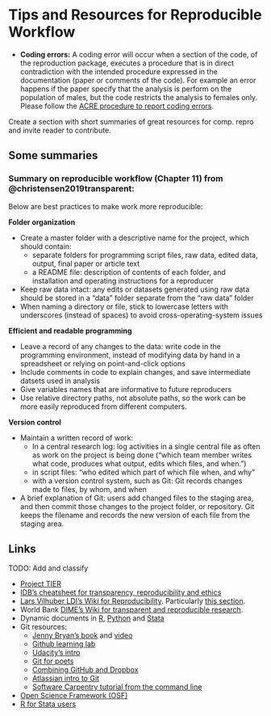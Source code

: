 
# Tips and Resources for Reproducible Workflow





 - **Coding errors:**  A coding error will occur when a section of the code, of the reproduction package, executes a procedure that is in direct contradiction with the intended procedure expressed in the documentation (paper or comments of the code). For example an error happens if the paper specify that the analysis is perform on the population of males, but the code restricts the analysis to females only. Please follow the [ACRE procedure to report coding errors](ADD LINK).  


Create a section with short summaries of great resources for comp. repro and invite reader to contribute. 

## Some summaries

### Summary on reproducible workflow (Chapter 11) from @christensen2019transparent:  

Below are best practices to make work more reproducible:

**Folder organization**

- Create a master folder with a descriptive name for the project, which should contain:
  - separate folders for programming script files, raw data, edited data, output, final paper or article text
  - a README file: description of contents of each folder, and installation and operating instructions for a reproducer
- Keep raw data intact: any edits or datasets generated using raw data should be stored in a "data" folder separate from the "raw data" folder
- When naming a directory or file, stick to lowercase letters with underscores (instead of spaces) to avoid cross-operating-system issues

**Efficient and readable programming**

- Leave a record of any changes to the data: write code in the programming environment, instead of modifying data by hand in a spreadsheet or relying on point-and-click options
- Include comments in code to explain changes, and save intermediate datsets used in analysis
- Give variables names that are informative to future reproducers
- Use relative directory paths, not absolute paths, so the work can be more easily reproduced from different computers.  

**Version control**  

- Maintain a written record of work:
  - In a central research log: log activities in a single central file as often as work on the project is being done ("which team member writes what code, produces what output, edits which files, and when.")
  - in script files: "who edited which part of which file when, and why"
  - with a version control system, such as Git: Git records changes made to files, by whom, and when
- A brief explanation of Git: users add changed files to the staging area, and then commit those changes to the project folder, or repository. Git keeps the filename and records the new version of each file from the staging area.


## Links

TODO: Add and classify

- [Project TIER](https://www.projecttier.org/tier-protocol/)   
- [IDB's cheatsheet for transparency, reproducibility and ethics](http://idbdocs.iadb.org/wsdocs/getdocument.aspx?docnum=EZSHARE-1350314980-383)   
- [Lars Vilhuber LDI's Wiki for Reproducibility](https://github.com/labordynamicsinstitute/replicability-training/wiki). Particularly [this section](https://github.com/labordynamicsinstitute/replicability-training/wiki/Prepare_and_run_replication).   
- World Bank [DIME's Wiki for transparent and reproducible research](https://dimewiki.worldbank.org/wiki/Main_Page).
- Dynamic documents in [R](https://rmarkdown.rstudio.com/gallery.html), [Python](https://github.com/jupyter/jupyter/wiki/A-gallery-of-interesting-Jupyter-Notebooks#economics-and-finance) and [Stata](https://github.com/BITSS/CEGA2019/blob/master/03-extra_dynamic_docs/02b-Stata-markdown/Stata%20Markdown.pdf)  
- Git resources:   
  - [Jenny Bryan's book](https://happygitwithr.com) and [video](https://www.rstudio.com/resources/videos/happy-git-and-gihub-for-the-user-tutorial/)  
  - [Github learning lab](https://lab.github.com/)
  - [Udacity's intro](https://www.udacity.com/course/how-to-use-git-and-github--ud775)  
  - [Git for poets](https://www.youtube.com/playlist?list=PLRqwX-V7Uu6ZF9C0YMKuns9sLDzK6zoiV)  
  - [Combining GitHub and Dropbox](https://github.com/kbjarkefur/GitHubDropBox)    
  - [Atlassian intro to Git](https://www.atlassian.com/git/tutorials)
  - [Software Carpentry tutorial from the command line](https://swcarpentry.github.io/git-novice/)
- [Open Science Framework (OSF)](https://osf.io)
- [R for Stata users](https://github.com/hblackburn/R4Econ/blob/master/Resources.md)  



